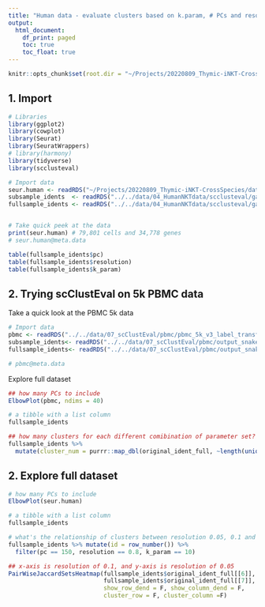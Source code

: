 ```yaml
---
title: "Human data - evaluate clusters based on k.param, # PCs and resolution"
output:
  html_document:
    df_print: paged
    toc: true
    toc_float: true
---
```


```r
knitr::opts_chunk$set(root.dir = "~/Projects/20220809_Thymic-iNKT-CrossSpecies/scripts/human-thymus/")
```


## 1. Import

```r
# Libraries
library(ggplot2)
library(cowplot)
library(Seurat)
library(SeuratWrappers)
# library(harmony)
library(tidyverse)
library(scclusteval)
```

```r
# Import data
seur.human <- readRDS("~/Projects/20220809_Thymic-iNKT-CrossSpecies/data/raw_data/human_data/filtered_seurat_Harmony_07-22-22.RDS")
subsample_idents  <- readRDS("../../data/04_HumanNKTdata/scclusteval/gather_subsample.rds")
fullsample_idents <- readRDS("../../data/04_HumanNKTdata/scclusteval/gather_full_sample.rds")


# Take quick peek at the data
print(seur.human) # 79,801 cells and 34,778 genes
# seur.human@meta.data

table(fullsample_idents$pc)
table(fullsample_idents$resolution)
table(fullsample_idents$k_param)
```


## 2. Trying scClustEval on 5k PBMC data

Take a quick look at the PBMC 5k data
```r
# Import data
pbmc <- readRDS("../../data/07_scClustEval/pbmc/pbmc_5k_v3_label_transfered_from_10k.rds")
subsample_idents<- readRDS("../../data/07_scClustEval/pbmc/output_snakemake/gather_subsample.rds")
fullsample_idents<- readRDS("../../data/07_scClustEval/pbmc/output_snakemake/gather_full_sample.rds")

# pbmc@meta.data
```


Explore full dataset

```r
## how many PCs to include
ElbowPlot(pbmc, ndims = 40)

# a tibble with a list column
fullsample_idents

## how many clusters for each different comibination of parameter set?
fullsample_idents %>%
  mutate(cluster_num = purrr::map_dbl(original_ident_full, ~length(unique(.x))))
```




## 2. Explore full dataset

```r
# how many PCs to include
ElbowPlot(seur.human)

# a tibble with a list column
fullsample_idents

# what's the relationship of clusters between resolution 0.05, 0.1 and 0.3 with the same and k_param
fullsample_idents %>% mutate(id = row_number()) %>%
  filter(pc == 150, resolution == 0.8, k_param == 10)

## x-axis is resolution of 0.1, and y-axis is resolution of 0.05
PairWiseJaccardSetsHeatmap(fullsample_idents$original_ident_full[[6]],
                           fullsample_idents$original_ident_full[[7]],
                           show_row_dend = F, show_column_dend = F,
                           cluster_row = F, cluster_column =F)
```


